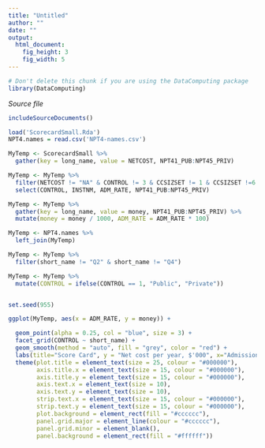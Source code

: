 ```yaml
---
title: "Untitled"
author: ""
date: ""
output: 
  html_document:
    fig_height: 3
    fig_width: 5
---
```

<!-- Don't edit in between this line and the one below -->
```r
# Don't delete this chunk if you are using the DataComputing package
library(DataComputing)
```
*Source file* 
```r
includeSourceDocuments()
```
<!-- Don't edit the material above this line -->

```r

load('ScorecardSmall.Rda')
NPT4.names = read.csv('NPT4-names.csv')

MyTemp <- ScorecardSmall %>%
  gather(key = long_name, value = NETCOST, NPT41_PUB:NPT45_PRIV)

MyTemp <- MyTemp %>%
  filter(NETCOST != "NA" & CONTROL != 3 & CCSIZSET != 1 & CCSIZSET !=6 & CCSIZSET != 7 & CCSIZSET != 8) %>%
  select(CONTROL, INSTNM, ADM_RATE, NPT41_PUB:NPT45_PRIV) 

MyTemp <- MyTemp %>%
  gather(key = long_name, value = money, NPT41_PUB:NPT45_PRIV) %>%
  mutate(money = money / 1000, ADM_RATE = ADM_RATE * 100)

MyTemp <- NPT4.names %>%
  left_join(MyTemp)

MyTemp <- MyTemp %>%
  filter(short_name != "Q2" & short_name != "Q4")

MyTemp <- MyTemp %>%
  mutate(CONTROL = ifelse(CONTROL == 1, "Public", "Private"))


set.seed(955)

ggplot(MyTemp, aes(x = ADM_RATE, y = money)) + 

  geom_point(alpha = 0.25, col = "blue", size = 3) + 
  facet_grid(CONTROL ~ short_name) +
  geom_smooth(method = "auto", fill = "grey", color = "red") + 
  labs(title="Score Card", y = "Net cost per year, $'000", x="Admission rate, %") +
  theme(plot.title = element_text(size = 25, colour = "#000000"),  
        axis.title.x = element_text(size = 15, colour = "#000000"),  
        axis.title.y = element_text(size = 15, colour = "#000000"),
        axis.text.x = element_text(size = 10), 
        axis.text.y = element_text(size = 10),
        strip.text.x = element_text(size = 15, colour = "#000000"),
        strip.text.y = element_text(size = 15, colour = "#000000"),
        plot.background = element_rect(fill = "#cccccc"),
        panel.grid.major = element_line(colour = "#cccccc"),
        panel.grid.minor = element_blank(),
        panel.background = element_rect(fill = "#ffffff"))


```
